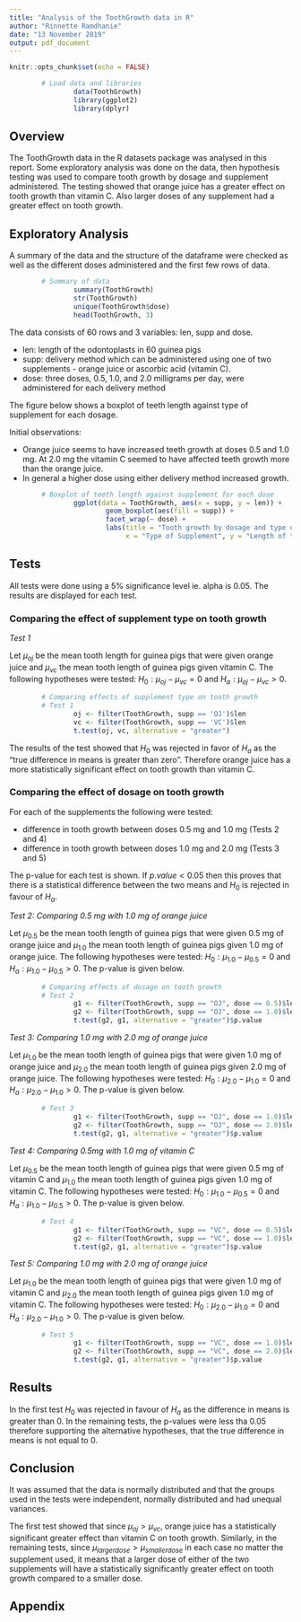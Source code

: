 ```yaml
---
title: "Analysis of the ToothGrowth data in R"
author: "Rinnette Ramdhanie"
date: "13 November 2019"
output: pdf_document
---
```


```r
knitr::opts_chunk$set(echo = FALSE)
```

```r

        # Load data and libraries        
                data(ToothGrowth)        
                library(ggplot2)
                library(dplyr)
```
## Overview
The ToothGrowth data in the R datasets package was analysed in this report. Some exploratory analysis was done on the data, then hypothesis testing was used to compare tooth growth by dosage and supplement administered. The testing showed that orange juice has a greater effect on tooth growth than vitamin C. Also larger doses of any supplement had a greater effect on tooth growth.



## Exploratory Analysis
A summary of the data and the structure of the dataframe were checked as well as the different doses administered and the first few rows of data.

```r

        # Summary of data        
                summary(ToothGrowth)
                str(ToothGrowth)
                unique(ToothGrowth$dose)
                head(ToothGrowth, 3)
```

The data consists of 60 rows and 3 variables: len, supp and dose.

* len: length of the odontoplasts in 60 guinea pigs
* supp: delivery method which can be administered using one of two supplements - orange juice or ascorbic acid (vitamin C).
* dose: three doses, 0.5, 1.0, and 2.0 milligrams per day, were administered for each delivery method

The figure below shows a boxplot of teeth length against type of supplement for each dosage.

Initial observations:

* Orange juice seems to have increased teeth growth at doses 0.5 and 1.0 mg. At 2.0 mg the vitamin C seemed to have affected teeth growth more than the orange juice.
* In  general a higher dose using either delivery method increased growth.

```r

        # Boxplot of teeth length against supplement for each dose
                ggplot(data = ToothGrowth, aes(x = supp, y = len)) +
                        geom_boxplot(aes(fill = supp)) +
                        facet_wrap(~ dose) +
                        labs(title = "Tooth growth by dosage and type of supplement", 
                             x = "Type of Supplement", y = "Length of teeth")
```

## Tests
All tests were done using a 5% significance level ie. alpha is 0.05.  The results are displayed for each test.

### Comparing the effect of supplement type on tooth growth
*Test 1*

Let $\mu_{oj}$ be the mean tooth length for guinea pigs that were given orange juice and $\mu_{vc}$ the mean tooth length of guinea pigs given vitamin C. The following hypotheses were tested: $H_{0}: \mu_{oj} - \mu_{vc} = 0$ and $H_{a}: \mu_{oj} - \mu_{vc} > 0$.

\scriptsize
```r

        # Comparing effects of supplement type on tooth growth
        # Test 1
                oj <- filter(ToothGrowth, supp == 'OJ')$len
                vc <- filter(ToothGrowth, supp == 'VC')$len
                t.test(oj, vc, alternative = "greater")
```
\normalsize

The results of the test showed that $H_0$ was rejected in favor of $H_a$ as the "true difference in means is greater than zero".  Therefore orange juice has a more statistically significant effect on tooth growth than vitamin C.

### Comparing the effect of dosage on tooth growth

For each of the supplements the following were tested:

* difference in tooth growth between doses 0.5 mg and 1.0 mg (Tests 2 and 4)
* difference in tooth growth between doses 1.0 mg and 2.0 mg (Tests 3 and 5)

The p-value for each test is shown.  If $p.value < 0.05$ then this proves that there is a statistical difference between the two means and $H_0$ is rejected in favour of $H_a$.

*Test 2: Comparing 0.5 mg with 1.0 mg of orange juice*

Let $\mu_{0.5}$ be the mean tooth length of guinea pigs that were given 0.5 mg of orange juice and $\mu_{1.0}$ the mean tooth length of guinea pigs given 1.0 mg of orange juice. The following hypotheses were tested: $H_{0}: \mu_{1.0}-\mu_{0.5} = 0$ and $H_{a}: \mu_{1.0}-\mu_{0.5} > 0$.  The p-value is given below.

```r

        # Comparing effects of dosage on tooth growth
        # Test 2
                g1 <- filter(ToothGrowth, supp == "OJ", dose == 0.5)$len
                g2 <- filter(ToothGrowth, supp == "OJ", dose == 1.0)$len
                t.test(g2, g1, alternative = "greater")$p.value
```


*Test 3: Comparing 1.0 mg with 2.0 mg of orange juice*

Let $\mu_{1.0}$ be the mean tooth length of guinea pigs that were given 1.0 mg of orange juice and $\mu_{2.0}$ the mean tooth length of guinea pigs given 2.0 mg of orange juice. The following hypotheses were tested:   $H_{0}: \mu_{2.0} - \mu_{1.0} = 0$ and $H_{a}: \mu_{2.0} - \mu_{1.0} > 0$.  The p-value is given below.
        
```r

        # Test 3
                g1 <- filter(ToothGrowth, supp == "OJ", dose == 1.0)$len
                g2 <- filter(ToothGrowth, supp == "OJ", dose == 2.0)$len
                t.test(g2, g1, alternative = "greater")$p.value
```


*Test 4: Comparing 0.5mg with 1.0 mg of vitamin C*

Let $\mu_{0.5}$ be the mean tooth length of guinea pigs that were given 0.5 mg of vitamin C and $\mu_{1.0}$ the mean tooth length of guinea pigs given 1.0 mg of vitamin C. The following hypotheses were tested: $H_{0}: \mu_{1.0} - \mu_{0.5} = 0$ and $H_{a}: \mu_{1.0} - \mu_{0.5} > 0$.  The p-value is given below.
        
```r

        # Test 4
                g1 <- filter(ToothGrowth, supp == "VC", dose == 0.5)$len
                g2 <- filter(ToothGrowth, supp == "VC", dose == 1.0)$len
                t.test(g2, g1, alternative = "greater")$p.value
```


*Test 5: Comparing 1.0 mg with 2.0 mg of orange juice*

Let $\mu_{1.0}$ be the mean tooth length of guinea pigs that were given 1.0 mg of vitamin C and $\mu_{2.0}$ the mean tooth length of guinea pigs given 1.0 mg of vitamin C. The following hypotheses were tested: $H_{0}: \mu_{2.0} - \mu_{1.0} = 0$ and $H_{a}: \mu_{2.0} - \mu_{1.0} > 0$.  The p-value is given below.
        
```r

        # Test 5
                g1 <- filter(ToothGrowth, supp == "VC", dose == 1.0)$len
                g2 <- filter(ToothGrowth, supp == "VC", dose == 2.0)$len
                t.test(g2, g1, alternative = "greater")$p.value
```


## Results
In the first test $H_0$ was rejected in favour of $H_a$ as the difference in means is greater than 0.  In the remaining tests, the p-values were less tha 0.05 therefore supporting the alternative hypotheses, that the true difference in means is not equal to 0.  


## Conclusion
It was assumed that the data is normally distributed and that the groups used in the tests were independent, normally distributed and had unequal variances.

The first test showed that since $\mu_{oj} > \mu_{vc}$, orange juice has a statistically significant greater effect than vitamin C on tooth growth.  Similarly, in the remaining tests, since $\mu_{larger dose} > \mu_{smaller dose}$ in each case no matter the supplement used, it means that a larger dose of either of the two supplements will have a statistically significantly greater effect on tooth growth compared to a smaller dose.

\pagebreak
## Appendix
```r
```
